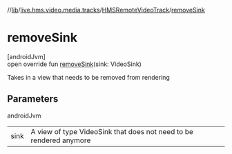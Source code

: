 //[lib](/api-reference/android/v2/home/content)/[live.hms.video.media.tracks](../index)/[HMSRemoteVideoTrack](index)/[removeSink](remove-sink)

# removeSink

[androidJvm]\
open override fun [removeSink](remove-sink)(sink: VideoSink)

Takes in a view that needs to be removed from rendering

## Parameters

androidJvm

|      |                                                                    |
| ---- | ------------------------------------------------------------------ |
| sink | A view of type VideoSink that does not need to be rendered anymore |
